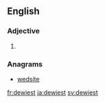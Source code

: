 ==English==

===Adjective===
{{head|en}}

# {{en-superlative of|dewy}}

===Anagrams===
* [[wedsite#English|wedsite]]

[[fr:dewiest]]
[[ja:dewiest]]
[[sv:dewiest]]